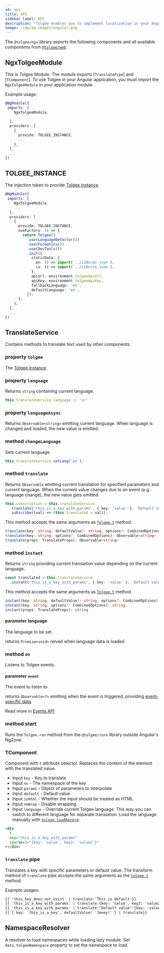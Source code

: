 ```yaml
---
id: api
title: API
sidebar_label: API
description: "Tolgee enables you to implement localization in your Angular application with ease. You can integrate Tolgee in your Angular application using Tolgee's integration library for Angular. Learn about NgxTolgeeModule, TranslateService, T-component, and other APIs."
image: /img/og-images/angular.png
---
```


The `@tolgee/ngx` library exports the following components and all available components from [`@tolgee/web`](/api/web_package/about.mdx).

## NgxTolgeeModule

This is Tolgee Module. The module exports [`TranslatePipe`] and [`TComponent`]. To use Tolgee in your Angular application, you must import the `NgxTolgeeModule` in your application module.

Example usage:

```ts
@NgModule({
 imports: [
    NgxTolgeeModule,
    ...
  ],
  providers: [
    {
      provide: TOLGEE_INSTANCE,
      ...
    },
  ],
  ...
})
```

## TOLGEE_INSTANCE

The injection token to provide [Tolgee instance](/api/core_package/tolgee.mdx).

```ts
@NgModule({
 imports: [
    NgxTolgeeModule,
    ...
  ],
  providers: [
    {
      provide: TOLGEE_INSTANCE,
      useFactory: () => {
        return Tolgee()
          .use(LanguageDetector())
          .use(FormatIcu())
          .use(DevTools())
          .init({
            staticData: {
              en: () => import('../i18n/en.json'),
              cs: () => import('../i18n/cs.json'),
            },
            apiUrl: environment.tolgeeApiUrl,
            apiKey: environment.tolgeeApiKey,
            fallbackLanguage: 'en',
            defaultLanguage: 'en',
          });
      },
    },
  ],
  ...
})
```

## TranslateService

Contains methods to translate text used by other components.

### property `tolgee`

The [Tolgee instance](/api/core_package/tolgee.mdx).

### property `language`

Returns `string` containing current language.

```ts
this.translateService.language // "en"
```

### property `languageAsync`

Returns `Observable<string>` emitting current language. When language is changed and loaded, the new value is emitted.

### method `changeLanguage`

Sets current language.

```ts
this.translateService.setLang('en');
```

### method `translate`

Returns `Observable` emitting current translation for specified parameters and current language. When the current value changes due to an event (e.g. language change), the new value gets emitted.

```ts
this.subscription = this.translateService
  .translate('this_is_a_key_with_params', { key: 'value' }, 'Default value')
  .subscribe((val) => (this.translated = val));
```

This method accepts the same arguments as [`Tolgee.t`](/api/core_package/tolgee.mdx#t) method.

```ts
translate(key: string, defaultValue?: string, options?: CombinedOptions): Observable<string>
translate(key: string, options?: CombinedOptions): Observable<string>
translate(props: TranslateProps): Observable<string>
```

### method `instant`

Returns `string` providing current translation value depending on the current language.

```ts
const translated = this.translateService
  .instant('this_is_a_key_with_params', { key: 'value' }, 'Default value')
```

This method accepts the same arguments as [`Tolgee.t`](/api/core_package/tolgee.mdx#t) method.

```ts
instant(key: string, defaultValue?: string, options?: CombinedOptions): string
instant(key: string, options?: CombinedOptions): string
instant(props: TranslateProps): string
```

#### parameter language

The language to be set.

returns `Promise<void>` relved when language data is loaded

### method `on`

Listens to Tolgee events.

#### parameter `event`

The event to listen to

returns `Observable<?>` emitting when the event is triggered, providing [event-specific data](/api/core_package/events.mdx).

Read more in [Events API](/api/core_package/events.mdx)

### method start

Runs the `Tolgee.run` method from the `@tolgee/core` library outside Angular's NgZone.

### TComponent

Component with `t` attribute selector. Replaces the content of the element with the translated value.

- Input `key` - Key to translate
- Input `ns` - The namespace of the key
- Input `params` - Object of parameters to interpolate
- Input `default` - Default value
- Input `isHtml` - Whether the input should be treated as HTML.
- Input `noWrap` - Disable wrapping
- Input `language` - Override current Tolgee language. This way you can switch to different language for separate translation. Load the language manually with [`tolgee.loadRecord`](/api/core_package/tolgee.mdx#loadrecord).

```html
<div
  t
  key="this_is_a_key_with_params"
  [params]="{key: 'value', key2: 'value2'}"
></div>
```

### `translate` pipe

Translates a key with specific parameters or default value. The transform method of `translate` pipe accepts the same arguments as the [`tolgee.t`](/api/core_package/tolgee.mdx#t) method.

Example usages:

```html
{{ 'this_key_does_not_exist' | translate:'This is default'}}
{{ 'this_is_a_key_with_params' | translate:{key: 'value', key2: 'value2'} }}
{{ 'this_is_a_key_with_params' | translate:"Default value":{key: 'value', key2: 'value2'} }}
{{ { key: 'this_is_a_key', defaultValue: 'Jeeey!' } | translate}}
```

## NamespaceResolver

A resolver to load namespaces while loading lazy module. Set `data.tolgeeNamespace` property to set the namespace to load.
